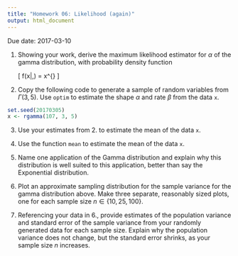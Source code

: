 ```yaml
---
title: "Homework 06: Likelihood (again)"
output: html_document
---
```


Due date: 2017-03-10

1. Showing your work, derive the maximum likelihood estimator for $\alpha$ of the gamma distribution, with probability density function

   \[ f(x|\alpha,\beta) = \frac{\beta^{\alpha}}{\Gamma(\alpha)}x^{\alpha-1} \exp{(-\beta x)} \]

2. Copy the following code to generate a sample of random variables from $\Gamma(3, 5)$.  Use `optim` to estimate the shape $\alpha$ and rate $\beta$ from the data `x`.

```r
set.seed(20170305)
x <- rgamma(107, 3, 5)
```

3. Use your estimates from 2. to estimate the mean of the data `x`.

4. Use the function `mean` to estimate the mean of the data `x`.

5. Name one application of the Gamma distribution and explain why this distribution is well suited to this application, better than say the Exponential distribution.

6. Plot an approximate sampling distribution for the sample variance for the gamma distribution above.  Make three separate, reasonably sized plots, one for each sample size $n \in \{10, 25, 100\}$.

7. Referencing your data in 6., provide estimates of the population variance and standard error of the sample variance from your randomly generated data for each sample size.  Explain why the population variance does not change, but the standard error shrinks, as your sample size $n$ increases.
